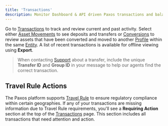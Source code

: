```yaml
---
title: 'Transactions'
description: Monitor Dashboard & API driven Paxos transactions and balances.
---
```



Go to [Transactions](https://dashboard.paxos.com/dashboard/transactions) to track and review current and past activity.
Select either [Asset Movements](https://dashboard.paxos.com/dashboard/transactions/asset-movements) to see deposits and transfers or [Conversions](https://dashboard.paxos.com/dashboard/transactions/conversions) to review assets that have been converted and moved to another [Profile](/guides/dashboard/organization#profile) within the same [Entity](/guides/dashboard/organization#entity).
A list of recent transactions is available for offline viewing using **Export**.

> When contacting [Support](https://support.paxos.com) about a transfer, include the unique **Transfer ID** and **Group ID** in your message to help our agents find the correct transaction.

## Travel Rule Actions

The Paxos platform supports [Travel Rule](/guides/dashboard/travel-rule) to ensure regulatory compliance within certain geographies.
If any of your transactions are missing information due to Travel Rule requirements, you'll see a **Requiring Action** section at the top of the [Transactions](https://dashboard.paxos.com/dashboard/transactions) page.
This section includes all transactions that need attention and action.
